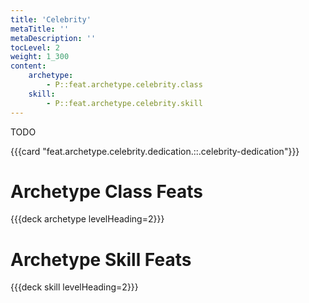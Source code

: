 ```yaml
---
title: 'Celebrity'
metaTitle: ''
metaDescription: ''
tocLevel: 2
weight: 1_300
content:
    archetype:
        - P::feat.archetype.celebrity.class
    skill:
        - P::feat.archetype.celebrity.skill
---
```


TODO

{{{card "feat.archetype.celebrity.dedication.::.celebrity-dedication"}}}

# Archetype Class Feats

{{{deck archetype levelHeading=2}}}

# Archetype Skill Feats

{{{deck skill levelHeading=2}}}